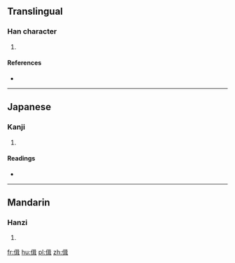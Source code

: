 ==Translingual==

===Han character===
{{Han char|rn=9|rad=人|as=09|sn=11|four=2624<sub>1</sub>|canj=人口尸十 (ORSJ)|ids=⿰[[亻]][[咠]]}}

# {{defn|Han|sort=人09}}

====References====
* {{Han ref|kx=0111.270|dkj=00891|dj=0238.010|hdz=10190.020|uh=506E|ud=20590|bh=D464|bd=54372}}

----

==Japanese==

===Kanji===
{{ja-kanji|grade=|rs=人09}}

# {{defn|lang=ja|sort=人09}}

====Readings====
* {{ja-readings|on=[[しゅう]] (shū)|kun=}}

----

==Mandarin==

===Hanzi===
{{cmn-hanzi|pin=[[jí]] ([[ji2]])|wg=chi<sup>2</sup>}}

# {{defn|lang=cmn|sort=人09}}

[[fr:偮]]
[[hu:偮]]
[[pl:偮]]
[[zh:偮]]